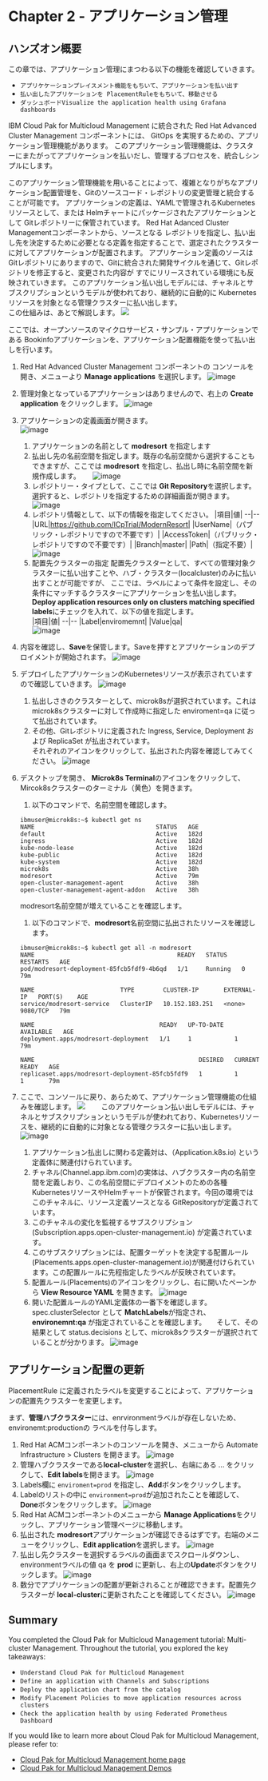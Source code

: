 # Chapter 2 - アプリケーション管理

## ハンズオン概要
この章では、アプリケーション管理にまつわる以下の機能を確認していきます。
-	`アプリケケーションプレイスメント機能をもちいて、アプリケーションを払い出す`
-	`払い出したアプリケーションを PlacementRuleをもちいて、移動させる`
-	`ダッシュボードVisualize the application health using Grafana dashboards`

IBM Cloud Pak for Multicloud Management に統合された Red Hat Advanced Cluster Management コンポーネントには、 GitOps を実現するための、アプリケーション管理機能があります。
このアプリケーション管理機能は、クラスターにまたがってアプリケーションを払いだし、管理するプロセスを、統合しシンプルにします。    
  
このアプリケーション管理機能を用いることによって、複雑となりがちなアプリケーション配置管理を、Gitのソースコード・レポジトリの変更管理と統合することが可能です。
アプリケーションの定義は、YAMLで管理されるKubernetesリソースとして、または Helmチャートにパッケージされたアプリケーションとして Gitレポジトリーに保管されています。
Red Hat Adanced Cluster Managementコンポーネントから、ソースとなる レポジトリを指定し、払い出し先を決定するために必要となる定義を指定することで、選定されたクラスターに対してアプリケーションが配置されます。
アプリケーション定義のソースはGitレポジトリにありますので、Gitに統合された開発サイクルを通じて、Gitレポジトリを修正すると、変更された内容が すでにリリースされている環境にも反映されていきます。
このアプリケーション払い出しモデルには、チャネルとサブスクリプションというモデルが使われており、継続的に自動的に Kubernetesリソースを対象となる管理クラスターに払い出します。   
この仕組みは、あとで解説します。
![](images/3-app-mgmt-img.png)

ここでは、オープンソースのマイクロサービス・サンプル・アプリケーションである Bookinfoアプリケーションを、アプリケーション配置機能を使って払い出しを行います。

1. Red Hat Advanced Cluster Management コンポーネントの コンソールを開き、メニューより **Manage applications** を選択します。
![image](https://user-images.githubusercontent.com/22209835/113955033-f41b3d00-9855-11eb-932e-9a61f3eaad4f.png)

1. 管理対象となっているアプリケーションはありませんので、右上の **Create application** をクリックします。
![image](https://user-images.githubusercontent.com/22209835/113955108-1745ec80-9856-11eb-904e-1ddf8004610d.png)

1. アプリケーションの定義画面が開きます。  
![image](https://user-images.githubusercontent.com/22209835/113955299-68ee7700-9856-11eb-8cd9-853d1931a7b0.png)  

   1. アプリケーションの名前として **modresort** を指定します　　
   1. 払出し先の名前空間を指定します。既存の名前空間から選択することもできますが、ここでは **modresort** を指定し、払出し時に名前空間を新規作成します。　　
      ![image](https://user-images.githubusercontent.com/22209835/113957488-49594d80-985a-11eb-97e1-9e81f884b7aa.png)
   1. レポジトリー・タイプとして、ここでは **Git Repository**を選択します。選択すると、レポジトリを指定するための詳細画面が開きます。
      ![image](https://user-images.githubusercontent.com/22209835/113955865-7e17d580-9857-11eb-82c4-01261ae7bfbd.png)
   1. レポジトリ情報として、以下の情報を指定してください。
        |項目|値|
        --|--
        |URL|https://github.com/ICpTrial/ModernResort|
        |UserName|（パブリック・レポジトリですので不要です）|
        |AccessToken|（パブリック・レポジトリですので不要です）|
        |Branch|master|
        |Path|（指定不要）|
   ![image](https://user-images.githubusercontent.com/22209835/113960180-064da900-985f-11eb-8f1c-7babe252f611.png)
   1. 配置先クラスターの指定
    配置先クラスターとして、すべての管理対象クラスターに払い出すことや、ハブ・クラスター(localcluster)のみに払い出すことが可能ですが、
    ここでは、ラベルによって条件を設定し、その条件にマッチするクラスターにアプリケーションを払い出します。  
    **Deploy application resources only on clusters matching specified labels**にチェックを入れて、以下の値を指定します。  
        |項目|値|
        --|--
        |Label|enviromemnt|
        |Value|qa|  
    ![image](https://user-images.githubusercontent.com/22209835/113960262-3137fd00-985f-11eb-9ad0-a4fbeb88e2b6.png)
1. 内容を確認し、**Save**を保管します。Saveを押すとアプリケーションのデプロイメントが開始されます。
   ![image](https://user-images.githubusercontent.com/22209835/113960323-4876ea80-985f-11eb-9e71-811528fc9d2e.png)
1. デプロイしたアプリケーションのKubernetesリソースが表示されていますので確認していきます。
   ![image](https://user-images.githubusercontent.com/22209835/113960442-7a884c80-985f-11eb-9093-bd0088b21070.png)
   1. 払出しさきのクラスターとして、microk8sが選択されています。これはmicrok8sクラスターに対して作成時に指定した enviroment=qa に従って払出されています。  
   1. その他、Gitレポジトリに定義された Ingress, Service, Deployment および ReplicaSet が払出されています。  
   それぞれのアイコンをクリックして、払出された内容を確認してみてください。
   ![image](https://user-images.githubusercontent.com/22209835/113964610-cb4f7380-9866-11eb-898f-09d8a77e920f.png)
1. デスクトップを開き、 **Microk8s Terminal**のアイコンをクリックして、Mircok8sクラスターのターミナル（黄色）を開きます。
    1. 以下のコマンドで、名前空間を確認します。
    ```
    ibmuser@microk8s:~$ kubectl get ns
    NAME                                  STATUS   AGE
    default                               Active   182d
    ingress                               Active   182d
    kube-node-lease                       Active   182d
    kube-public                           Active   182d
    kube-system                           Active   182d
    microk8s                              Active   38h
    modresort                             Active   79m
    open-cluster-management-agent         Active   38h
    open-cluster-management-agent-addon   Active   38h
    ```
      modresort名前空間が増えていることを確認します。
    1. 以下のコマンドで、**modresort**名前空間に払出されたリソースを確認します。
    ```
    ibmuser@microk8s:~$ kubectl get all -n modresort
    NAME                                        READY   STATUS    RESTARTS   AGE
    pod/modresort-deployment-85fcb5fdf9-4b6qd   1/1     Running   0          79m

    NAME                        TYPE        CLUSTER-IP       EXTERNAL-IP   PORT(S)    AGE
    service/modresort-service   ClusterIP   10.152.183.251   <none>        9080/TCP   79m

    NAME                                   READY   UP-TO-DATE   AVAILABLE   AGE
    deployment.apps/modresort-deployment   1/1     1            1           79m

    NAME                                              DESIRED   CURRENT   READY   AGE
    replicaset.apps/modresort-deployment-85fcb5fdf9   1         1         1       79m
    ```

1. ここで、コンソールに戻り、あらためて、アプリケーション管理機能の仕組みを確認します。
![](images/3-app-mgmt-img.png)　　
このアプリケーション払い出しモデルには、チャネルとサブスクリプションというモデルが使われており、Kubernetesリソースを、継続的に自動的に対象となる管理クラスターに払い出します。 
![image](https://user-images.githubusercontent.com/22209835/113965660-c4296500-9868-11eb-957d-9c244ec78271.png) 
    1. アプリケーション払出しに関わる定義対は、（Application.k8s.io) という定義体に関連付けられています。  
    1. チャネル(Channel.app.ibm.com)の実体は、ハブクラスター内の名前空間を定義しおり、この名前空間にデプロイメントのための各種KubernetesリソースやHelmチャートが保管されます。今回の環境ではこのチャネルに、リソース定義ソースとなる GitRepositoryが定義されています。  
    1. このチャネルの変化を監視するサブスクリプション(Subscription.apps.open-cluster-management.io) が定義されています。 
    1. このサブスクリプションには、配置ターゲットを決定する配置ルール(Placements.apps.open-cluster-management.io)が関連付けられています。この配置ルールに先程指定したラベルが反映されています。
    1. 配置ルール(Placements)のアイコンをクリックし、右に開いたペーンから **View Resource YAML** を開きます。
    ![image](https://user-images.githubusercontent.com/22209835/113965904-2f733700-9869-11eb-998e-730cb996a2f1.png)
    1. 開いた配置ルールのYAML定義体の一番下を確認します。  
      spec.clusterSelector として **MatchLabels**が指定され、**environemnt:qa** が指定されていることを確認します。  　
      そして、その結果として status.decisions として、microk8sクラスターが選択されていることが分かります。
    ![image](https://user-images.githubusercontent.com/22209835/113966160-8aa52980-9869-11eb-8bbb-2cb2a89db0dc.png)

## アプリケーション配置の更新
PlacementRule に定義されたラベルを変更することによって、アプリケーションの配置先クラスターを変更します。

まず、**管理ハブクラスター**には、enrvironmentラベルが存在しないため、environemt:productionの ラベルを付与します。
1. Red Hat ACMコンポーネントのコンソールを開き、メニューから Automate Infrastructure > Clusters を開きます。
![image](https://user-images.githubusercontent.com/22209835/113968270-b7f3d680-986d-11eb-9ab0-172d239e5bbe.png)
1. 管理ハブクラスターである**local-cluster**を選択し、右端にある ... をクリックして、**Edit labels**を開きます。
![image](https://user-images.githubusercontent.com/22209835/113968386-f1c4dd00-986d-11eb-9bad-75d45c08811f.png)
1. Labels欄に `enviroment=prod` を指定し、**Add**ボタンをクリックします。
1. Labelのリストの中に `environment=prod`が追加されたことを確認して、**Done**ボタンをクリックします。
![image](https://user-images.githubusercontent.com/22209835/113968584-541ddd80-986e-11eb-95a2-d6a03bfddd9e.png)
1. Red Hat ACMコンポーネントのメニューから **Manage Applications**をクリックし、アプリケーション管理ページに移動します。
1. 払出された **modresort**アプリケーションが確認できるはずです。右端のメニューをクリックし、**Edit application**を選択します。
![image](https://user-images.githubusercontent.com/22209835/113968981-18374800-986f-11eb-966e-88ca157d6ff4.png)
1. 払出し先クラスターを選択するラベルの画面までスクロールダウンし、environmentラベルの値 qa を **prod** に更新し、右上の**Update**ボタンをクリックします。
![image](https://user-images.githubusercontent.com/22209835/113969170-73693a80-986f-11eb-9661-c470d1c5c7ca.png)
1. 数分でアプリケーションの配置が更新されることが確認できます。配置先クラスターが **local-cluster**に更新されたことを確認してください。
![image](https://user-images.githubusercontent.com/22209835/113969904-cee7f800-9870-11eb-9b19-a0aa53b9f194.png)

## Summary

You completed the Cloud Pak for Multicloud Management tutorial: Multi-cluster Management. Throughout the tutorial, you explored the key takeaways:
- `Understand Cloud Pak for Multicloud Management`
-	`Define an application with Channels and Subscriptions`
-	`Deploy the application chart from the catalog`
-	`Modify Placement Policies to move application resources across clusters`
-	`Check the application health by using Federated Prometheus Dashboard`


If you would like to learn more about Cloud Pak for Multicloud Management, please refer to:
-	<a href="https://www.ibm.com/cloud/cloud-pak-for-management" target="blank">Cloud Pak for Multicloud Management home page</a>
- <a href="https://www.ibm.com/demos/collection/Cloud-Pak-for-Multicloud-Management" target="blank">Cloud Pak for Multicloud Management Demos </a>
